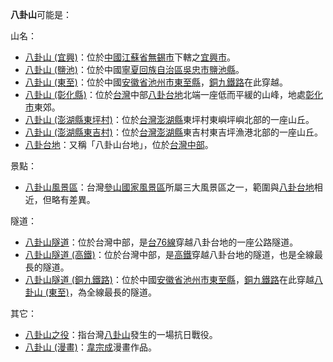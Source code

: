 '''八卦山'''可能是：
;山名：
*[[八卦山_(宜興)|八卦山 (宜興)]]：位於[[中國|中國]][[江蘇省|江蘇省]][[無錫市|無錫市]]下轄之[[宜興市|宜興市]]。
*[[八卦山_(鹽池)|八卦山 (鹽池)]]：位於中國[[寧夏回族自治區|寧夏回族自治區]][[吳忠市|吳忠市]][[鹽池縣|鹽池縣]]。
*[[八卦山_(東至)|八卦山 (東至)]]：位於中國[[安徽省|安徽省]][[池州市|池州市]][[東至縣|東至縣]]，[[銅九鐵路|銅九鐵路]]在此穿越。
*[[八卦山_(彰化縣)|八卦山 (彰化縣)]]：位於[[台灣|台灣]]中部[[八卦台地|八卦台地]]北端一座低而平緩的山峰，地處[[彰化市|彰化市]]東郊。
*[[八卦山_(澎湖縣東坪村)|八卦山 (澎湖縣東坪村)]]：位於[[台灣|台灣]][[澎湖縣|澎湖縣]]東坪村東嶼坪嶼北部的一座山丘。
*[[八卦山_(澎湖縣東吉村)|八卦山 (澎湖縣東吉村)]]：位於[[台灣|台灣]][[澎湖縣|澎湖縣]]東吉村東吉坪漁港北部的一座山丘。
*[[八卦台地|八卦台地]]：又稱「八卦山台地」，位於[[中台灣|台灣中部]]。
;景點：
*[[八卦山風景區|八卦山風景區]]：台灣[[參山國家風景區|參山國家風景區]]所屬三大風景區之一，範圍與[[八卦台地|八卦台地]]相近，但略有差異。
;隧道：
*[[八卦山隧道|八卦山隧道]]：位於台灣中部，是[[台76線|台76線]]穿越八卦台地的一座公路隧道。
*[[八卦山隧道_(高鐵)|八卦山隧道 (高鐵)]]：位於台灣中部，是[[台灣高鐵|高鐵]]穿越八卦台地的隧道，也是全線最長的隧道。
*[[八卦山隧道_(銅九鐵路)|八卦山隧道 (銅九鐵路)]]：位於中國[[安徽省|安徽省]][[池州市|池州市]][[東至縣|東至縣]]，[[銅九鐵路|銅九鐵路]]在此穿越[[八卦山_(東至)|八卦山 (東至)]]，為全線最長的隧道。
;其它：
*[[八卦山之役|八卦山之役]]：指台灣[[八卦山_(彰化縣)|八卦山]]發生的一場抗日戰役。
*[[八卦山_(漫畫)|八卦山 (漫畫)]]：[[韋宗成|韋宗成]]漫畫作品。

{{disambig|Cat=三字亚洲地名消歧义|B八}}